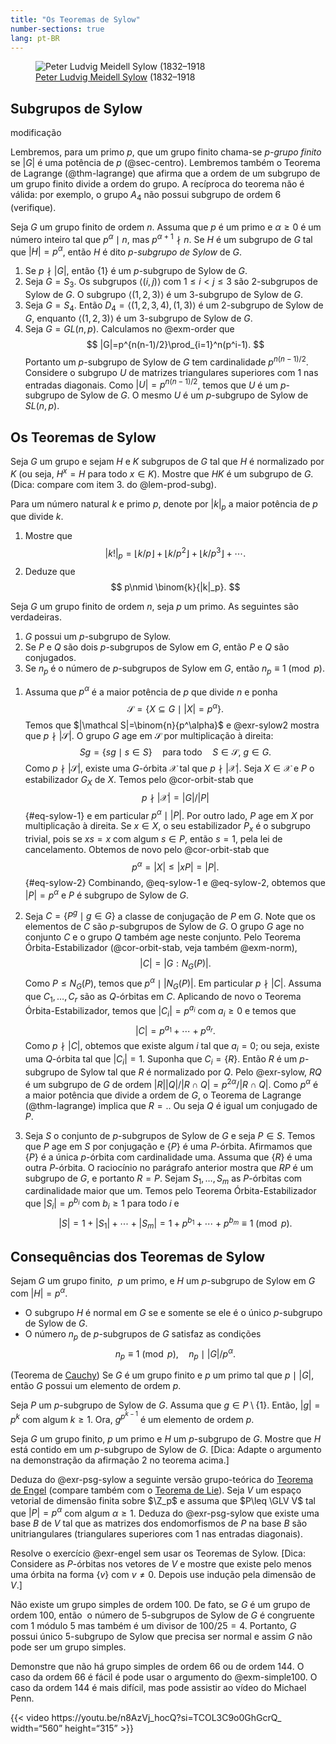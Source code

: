 ```yaml
---
title: "Os Teoremas de Sylow"
number-sections: true
lang: pt-BR
---
```


![[Peter Ludvig Meidell Sylow](https://en.wikipedia.org/wiki/Ludvig_Sylow) (1832–1918](https://upload.wikimedia.org/wikipedia/commons/9/9b/Ludwig_Sylow.jpg)

## Subgrupos de Sylow

modificação

Lembremos, para um primo $p$, que um grupo finito chama-se *$p$-grupo finito* se $|G|$ é uma potência de $p$ (@sec-centro). Lembremos também o Teorema de Lagrange (@thm-lagrange) que afirma que a ordem de um subgrupo de um grupo finito divide a ordem do grupo. A recíproca do teorema não é válida: por exemplo, o grupo $A_4$ não possui subgrupo de ordem $6$ (verifique).

:::{#def-sylow}
Seja $G$ um grupo finito de ordem $n$. Assuma que $p$ é um primo e $\alpha\geq 0$ é um número inteiro tal que $p^\alpha\mid n$, mas $p^{\alpha+1}\nmid n$. Se $H$ é um subgrupo de $G$ tal que $|H|=p^\alpha$, então $H$ é dito *$p$-subgrupo de Sylow* de $G$.
:::

:::{#exm-sylow}

1. Se $p\nmid |G|$, então $\{1\}$ é um $p$-subgrupo de Sylow de $G$.
2. Seja $G=S_3$. Os subgrupos $\left<(i,j)\right>$ com $1\leq i<j\leq 3$ são $2$-subgrupos de Sylow de $G$. O subgrupo $\left<(1,2,3)\right>$ é um $3$-subgrupo de Sylow de $G$.
3. Seja $G=S_4$. Então $D_4=\left<(1,2,3,4),(1,3)\right>$ é um $2$-subgrupo de Sylow de $G$, enquanto $\left<(1,2,3)\right>$ é um $3$-subgrupo de Sylow de $G$.
4. Seja $G=GL(n,p)$. Calculamos no @exm-order que 
$$
|G|=p^{n(n-1)/2}\prod_{i=1}^n(p^i-1).
$$
Portanto um $p$-subgrupo de Sylow de $G$ tem cardinalidade $p^{n(n-1)/2}$. Considere o subgrupo $U$ de matrizes triangulares superiores com $1$ nas entradas diagonais. Como $|U|=p^{n(n-1)/2}$, temos que $U$ é um $p$-subgrupo de Sylow de $G$. O mesmo $U$ é um $p$-subgrupo de Sylow de $SL(n,p)$.
:::


## Os Teoremas de Sylow

:::{#exr-sylow}
Seja $G$ um grupo e sejam $H$ e $K$ subgrupos de $G$ tal que $H$ é normalizado por $K$ (ou seja, $H^x=H$ para todo $x\in K$). Mostre que $HK$ é um subgrupo de $G$. 
(Dica: compare com item 3. do @lem-prod-subg). 
::: 

:::{#exr-sylow2}
Para um número natural $k$ e primo $p$, denote por $|k|_p$ a maior potência de $p$ que divide $k$. 

1. Mostre que 
$$
|k!|_p=\lfloor k/p\rfloor+\lfloor k/p^2\rfloor+\lfloor k/p^3\rfloor+\cdots.
$$
2. Deduze que 
$$
p\nmid \binom{k}{|k|_p}.
$$
:::


:::{#thm-sylow}
Seja $G$ um grupo finito de ordem $n$, seja $p$ um primo. As seguintes são verdadeiras.

1. $G$ possui um $p$-subgrupo de Sylow.
2. Se $P$ e $Q$ são dois $p$-subgrupos de Sylow em $G$, então $P$ e $Q$ são conjugados.
3. Se $n_p$ é o número de $p$-subgrupos de Sylow em $G$, então $n_p\equiv 1\pmod p$.
:::

:::{.proof}
1. Assuma que $p^\alpha$ é a maior potência de $p$ que divide $n$ e ponha 
$$
\mathcal S=\{X\subseteq G\mid |X|=p^\alpha\}.
$$
Temos que $|\mathcal S|=\binom{n}{p^\alpha}$ e @exr-sylow2 mostra que $p\nmid |\mathcal S|$. O grupo $G$ age em $\mathcal S$ por multiplicação à direita:
$$
Sg=\{sg\mid s\in S\}\quad\mbox{para todo}\quad S\in\mathcal S,\ g\in G.
$$
Como $p\nmid |\mathcal S|$, existe uma $G$-órbita $\mathcal X$ tal que $p\nmid |\mathcal X|$. Seja $X\in\mathcal X$ e $P$ o estabilizador $G_X$ de $X$. Temos pelo @cor-orbit-stab que 
$$
p\nmid |\mathcal X|=|G|/|P| 
$$ {#eq-sylow-1}
e em particular $p^\alpha\mid |P|$. Por outro lado, $P$ age em $X$ por multiplicação à direita. Se $x\in X$, o seu estabilizador $P_x$ é o subgrupo trivial, pois se $xs=x$ com algum $s\in P$, então $s=1$, pela lei de cancelamento. Obtemos de novo pelo @cor-orbit-stab que 
$$
p^\alpha =|X|\leq |xP|=|P|.
$$ {#eq-sylow-2}
Combinando, @eq-sylow-1 e @eq-sylow-2, obtemos que $|P|=p^\alpha$ e $P$ é subgrupo de Sylow de $G$.
<!-- Demonstramos a afirmação por indução em $n$. Se $n=1$, ou se $n$ é um primo, então o resultado é trivialmente verdadeiro. Assuma que a afirmação é verdadeira para grupos de ordem menor que $n$. Assuma que $p^\alpha$ é a maior potência de $p$ que divide $n$. Se $G$ possui um subgrupo próprio $H$ tal que $p^\alpha\mid |H|$, então, pela hipótese de indução, $H$ possui um $p$-subgrupo de Sylow e o mesmo será um $p$-subgrupo de Sylow de $G$. Assuma então que a ordem de nenhum subgrupo $H$ de $G$ é divisível por $p^\alpha$. Considere a equação das classes de $G$:
$$
|G|=|Z(G)|+|C_1|+\cdots+|C_k|
$$
onde $C_1,\ldots,C_k$ são as classes de conjugação de $G$ com cardinalidade maior que um. Como $G$ não possui subgrupo próprio com ordem divisível por $p^\alpha$, o centralizador $C_G(g)$ de um elemento $g\in C_i$ satisfaz $p^\alpha\nmid |C_G(g)|$; ou seja $p\mid |C_i|$ para todo $i\geq 1$. Como os dois lados da equação das classes são divisíveis por $p$, temos que $p\mid |Z(G)|$. Por um exercício anterior, $Z(G)$, sendo um grupo abeliano, possui um elemento $g$ de ordem $p$. Seja $H=\left<g\right>$. Então $H\unlhd G$. Ponha $Q=G/H$ e observe que a maior potência de $p$ que divide $|Q|$ é $p^{n-1}$. Portanto, pela hipótese de indução, $Q$ possui um subgrupo $X$ de ordem $p^{\alpha-1}$. Seja
$$
Y=\{y\in G\mid Hy\in X\}.
$$
É fácil verificar que $Y$ é um subgrupo de $G$ que contém $X$ e que $X=Y/H$. Portanto $|Y|=p^\alpha$; ou seja, $Y$ é um $p$-subgrupo de Sylow de $G$. -->

2. Seja $C=\{P^g\mid g\in G\}$ a classe de conjugação de $P$ em $G$. Note que os elementos de $C$ são $p$-subgrupos de Sylow de $G$. O grupo $G$ age no conjunto $C$ e o grupo $Q$ também age neste conjunto. Pelo Teorema Órbita-Estabilizador (@cor-orbit-stab, veja também @exm-norm),
$$
|C|=|G:N_G(P)|.
$$
Como $P\leq N_G(P)$, temos que $p^\alpha\mid |N_G(P)|$. Em particular $p\nmid |C|$. Assuma que $C_1,\ldots,C_r$ são as $Q$-órbitas em $C$. Aplicando de novo o Teorema Órbita-Estabilizador, temos que $|C_i|=p^{a_i}$ com $a_i\geq 0$ e temos que
$$
|C|=p^{a_1}+\cdots+p^{a_r}.
$$
Como $p\nmid |C|$, obtemos que existe algum $i$ tal que $a_i=0$; ou seja, existe uma $Q$-órbita tal que $|C_i|=1$. Suponha que $C_i=\{R\}$. Então $R$ é um $p$-subgrupo de Sylow tal que $R$ é normalizado por $Q$. Pelo @exr-sylow, $RQ$ é um subgrupo de $G$ de ordem $|R||Q|/|R\cap Q|=p^{2\alpha}/|R\cap Q|$. Como $p^\alpha$ é  a maior potência que divide a ordem de $G$, o Teorema de Lagrange (@thm-lagrange) implica que $R=.$. Ou seja $Q$ é igual um conjugado de $P$.

3. Seja $S$ o conjunto de $p$-subgrupos de Sylow de $G$ e seja $P\in S$. Temos que $P$ age em $S$ por conjugação e $\{P\}$ é uma $P$-órbita. Afirmamos que $\{P\}$ é a única $p$-órbita com cardinalidade uma. Assuma que $\{R\}$ é uma outra $P$-órbita. O raciocínio no parágrafo anterior mostra que $RP$ é um subgrupo de $G$, e portanto $R=P$. Sejam $S_1,\ldots,S_m$ as $P$-órbitas com cardinalidade maior que um. Temos pelo Teorema Órbita-Estabilizador que $|S_i|=p^{b_i}$ com $b_i\geq 1$ para todo $i$ e
$$
|S|=1+|S_1|+\cdots+|S_m|=1+p^{b_1}+\cdots+p^{b_m}\equiv 1\pmod p.
$$
:::

## Consequências dos Teoremas de Sylow

:::{#cor-sylow}
Sejam $G$ um grupo finito,  $p$ um primo, e $H$ um $p$-subgrupo de Sylow em $G$ com $|H|=p^\alpha$.

* O subgrupo $H$ é normal em $G$ se e somente se ele é o único $p$-subgrupo de Sylow de $G$.
* O número $n_p$ de $p$-subgrupos de $G$ satisfaz as condições
$$
n_p\equiv 1\pmod p,\quad n_p\mid |G|/p^\alpha.
$$
:::

:::{#cor-cauchy}
(Teorema de [Cauchy](https://en.wikipedia.org/wiki/Augustin-Louis_Cauchy))
Se $G$ é um grupo finito e $p$ um primo tal que $p\mid |G|$, então $G$ possui um elemento de ordem $p$.
:::
:::{.proof}
Seja $P$ um $p$-subgrupo de Sylow de $G$. Assuma que $g\in P\setminus\{1\}$. Então, $|g|=p^k$ com algum $k\geq 1$. Ora, $g^{p^{k-1}}$ é um elemento de ordem $p$. 
:::  

:::{#exr-psg-sylow}
Seja $G$ um grupo finito, $p$ um primo e $H$ um $p$-subgrupo de $G$. Mostre que $H$ está contido em um $p$-subgrupo de Sylow de $G$. [Dica: Adapte o argumento na demonstração da afirmação 2 no teorema acima.]
:::

:::{#exr-engel}
Deduza do @exr-psg-sylow a seguinte versão grupo-teórica do [Teorema de Engel](https://en.wikipedia.org/wiki/Engel%27s_theorem) (compare também com o [Teorema de Lie](https://en.wikipedia.org/wiki/Lie%27s_theorem)). Seja $V$ um espaço vetorial de dimensão finita sobre $\Z_p$ e assuma que $P\leq \GLV V$ tal que $|P|=p^\alpha$ com algum $\alpha\geq 1$. Deduza do @exr-psg-sylow que existe uma base $B$ de $V$ tal que as matrizes dos endomorfismos de $P$ na base $B$ são unitriangulares (triangulares superiores com $1$ nas entradas diagonais). 
:::

:::{#exr-engel2}
Resolve o exercício @exr-engel sem usar os Teoremas de Sylow. [Dica: Considere as $P$-órbitas nos vetores de $V$ e mostre que existe pelo menos uma órbita na forma $\{v\}$ com $v\neq 0$. Depois use indução pela dimensão de $V$.]
:::

:::{#exm-simple100}
Não existe um grupo simples de ordem 100. De fato, se $G$ é um grupo de ordem 100, então  o número de $5$-subgrupos de Sylow de $G$ é congruente com 1 módulo 5 mas também é um divisor de $100/25=4$. Portanto, $G$ possui único $5$-subgrupo de Sylow que precisa ser normal e assim $G$ não pode ser um grupo simples.
:::



:::{#exr-simple66-144}
Demonstre que não há grupo simples de ordem $66$ ou de ordem $144$. O caso da ordem $66$ é fácil é pode usar o argumento do @exm-simple100. O caso da ordem $144$ é mais difícil, mas pode assistir ao vídeo do Michael Penn.

{{< video https://youtu.be/n8AzVj_hocQ?si=TCOL3C9o0GhGcrQ_ width="560" height="315" >}} 
:::